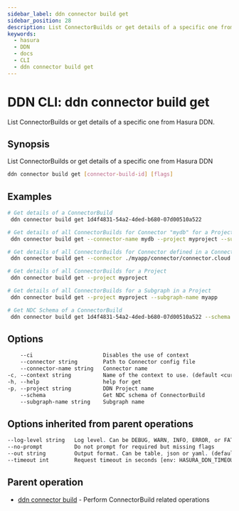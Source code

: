 ```yaml
---
sidebar_label: ddn connector build get
sidebar_position: 28
description: List ConnectorBuilds or get details of a specific one from Hasura DDN using the DDN CLI
keywords:
  - hasura
  - DDN
  - docs
  - CLI
  - ddn connector build get
---
```


# DDN CLI: ddn connector build get

List ConnectorBuilds or get details of a specific one from Hasura DDN.

## Synopsis

List ConnectorBuilds or get details of a specific one from Hasura DDN

```bash
ddn connector build get [connector-build-id] [flags]
```

## Examples

```bash
# Get details of a ConnectorBuild
 ddn connector build get 1d4f4831-54a2-4ded-b680-07d00510a522

# Get details of all ConnectorBuilds for Connector "mydb" for a Project and Subgraph
 ddn connector build get --connector-name mydb --project myproject --subgraph-name myapp

# Get details of all ConnectorBuilds for Connector defined in a Connector config file
 ddn connector build get --connector ./myapp/connector/connector.cloud.yaml

# Get details of all ConnectorBuilds for a Project
 ddn connector build get --project myproject

# Get details of all ConnectorBuilds for a Subgraph in a Project
 ddn connector build get --project myproject --subgraph-name myapp

# Get NDC Schema of a ConnectorBuild
 ddn connector build get 1d4f4831-54a2-4ded-b680-07d00510a522 --schema
```

## Options

```sass
    --ci                      Disables the use of context
    --connector string        Path to Connector config file
    --connector-name string   Connector name
-c, --context string          Name of the context to use. (default <current_context>)
-h, --help                    help for get
-p, --project string          DDN Project name
    --schema                  Get NDC schema of ConnectorBuild
    --subgraph-name string    Subgraph name
```

## Options inherited from parent operations

```sass
--log-level string   Log level. Can be DEBUG, WARN, INFO, ERROR, or FATAL. (default "INFO")
--no-prompt          Do not prompt for required but missing flags
--out string         Output format. Can be table, json or yaml. (default "table")
--timeout int        Request timeout in seconds [env: HASURA_DDN_TIMEOUT] (default 100)
```

## Parent operation

- [ddn connector build](/cli/commands/ddn_connector_build) - Perform ConnectorBuild related operations
